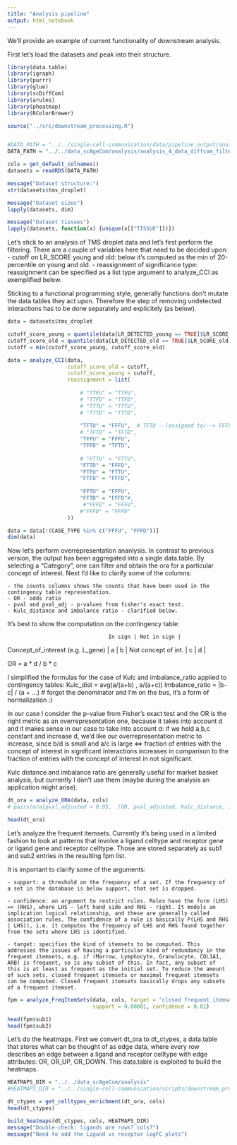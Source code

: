 ---
title: "Analysis pipeline"
output: html_notebook
---
    

We'll provide an example of current functionality of downstream analysis.

First let's load the datasets and peak into their structure.

```{r}
library(data.table)
library(igraph)
library(purrr)
library(glue)
library(scDiffCom)
library(arules)
library(pheatmap)
library(RColorBrewer)

source("../src/downstream_processing.R")


#DATA_PATH = "../../single-cell-communication/data/pipeline_output/analysis_4_data_diffcom_filter.rds"
DATA_PATH = "../../data_scAgeCom/analysis/analysis_4_data_diffcom_filter.rds"

cols = get_default_colnames()
datasets = readRDS(DATA_PATH)

message("Dataset structure:")
str(datasets$tms_droplet)

message("Dataset sizes")
lapply(datasets, dim)

message("Dataset tissues")
lapply(datasets, function(x) {unique(x[["TISSUE"]])})
```

Let's stick to an analysis of TMS droplet data and let's first perform the filtering. There are a couple of variables here that need to be decided upon:
    - cutoff on LR_SCORE young and old: below it's computed as the min of 20-percentile on young and old.
    - reassignment of significance type: reassignment can be specified as a list type argument to analyze_CCI as exemplified below.

Sticking to a functional programming style, generally functions don't mutate the data tables they act upon. Therefore the step of removing undetected interactions has to be done separately and explicitely (as below).    

```{r}
data = datasets$tms_droplet

cutoff_score_young = quantile(data[LR_DETECTED_young == TRUE]$LR_SCORE_young, 0.20)
cutoff_score_old = quantile(data[LR_DETECTED_old == TRUE]$LR_SCORE_old, 0.20)
cutoff = min(cutoff_score_young, cutoff_score_old)

data = analyze_CCI(data, 
                   cutoff_score_old = cutoff,
                   cutoff_score_young = cutoff,
                   reassignment = list(
                       
                       # "TTFU" = "TTFU",
                       # "TTFD" = "TTFD",
                       # "TTTU" = "TTTU",
                       # "TTTD" = "TTTD",
                       
                       "TFTU" = "FFFU",  # TFTU --(assigned to)--> FFFU
                       # "TFTD" = "TFTD",
                       "TFFU" = "FFFU",
                       "TFFD" = "TFTD",
                       
                       # "FTTU" = "FTTU",
                       "FTTD" = "FFFD",
                       "FTFU" = "FTTU",
                       "FTFD" = "FFFD",
                       
                       "FFTU" = "FFFU",
                       "FFTD" = "FFFD"#,
                        #"FFFU" = "FFFU",
                       #"FFFD" = "FFFD"
                   ))

data = data[!(CASE_TYPE %in% c("FFFU", "FFFD"))]
dim(data)
```


Now let's perform overrepresentation ananlysis. In contrast to previous version, the output has been aggregated into a single data.table. By selecting a "Category", one can filter and obtain the ora for a particular concept of interest. Next I'd like to clarify some of the columns:

    - the counts columns shows the counts that have been used in the contingency table representation.
    - OR - odds ratio
    - pval and pval_adj - p-values from fisher's exact test.
    - Kulc_distance and imbalance ratio - clarified below.

It's best to show the computation on the contingency table:
                                    
                                    In sign | Not in sign |
Concept_of_interest (e.g. L_gene) |     a   |     b       |
Not concept of int.               |     c   |     d       |

OR = a * d / b * c

I simplified the formulas for the case of Kulc and imbalance_ratio applied to contingency tables:
Kulc_dist = avg(a/(a+b) , a/(a+c))
Imbalance_ratio = |b-c| / (a + ...)  # forgot the denominator and I'm on the bus, it's a form of normalization :)

In our case I consider the p-value from Fisher's exact test and the OR is the right metric as an overrepresentation one, because it takes into account d and it makes sense in our case to take into account d: if we held a,b,c constant and increase d, we'd like our overrepresentation metric to increase, since b/d is small and a/c is large <=> fraction of entries with the concept of interest in significant interactions increases in comparison to the fraction of entries with the concept of interest in not significant. 

Kulc distance and imbalance ratio are generally useful for market basket analysis, but currently I don't use them (maybe during the analysis an application might arise). 


```{r}
dt_ora = analyze_ORA(data, cols)
# pairs(ora[pval_adjusted < 0.05, .(OR, pval_adjusted, Kulc_distance, Imbalance_ratio)])

head(dt_ora)
```

Let's analyze the frequent itemsets. Currently it's being used in a limited fashion to look at patterns that involve a ligand celltype and receptor gene or ligand gene and receptor celltype. Those are stored separately as sub1 and sub2 entries in the resulting fpm list.

It is important to clarify some of the arguments:
    
    - support: a threshold on the frequency of a set. If the frequency of a set in the database is below support, that set is dropped.
    
    - confidence: an argument to restrict rules. Rules have the form (LHS) => (RHS), where LHS - left hand side and RHS - right. It models an implication logical relationship, and these are generally called association rules. The confidence of a rule is basically P(LHS and RHS | LHS)), i.e. it computes the frequency of LHS and RHS found together from the sets where LHS is identified.
    
    - target: specifies the kind of itemsets to be computed. This addresses the issues of having a particular kind of redundancy in the frequent itemsets, e.g. if (Marrow, Lymphocyte, Granulocyte, COL1A1, ARB) is frequent, so is any subset of this. In fact, any subset of this is at least as frequent as the initial set. To reduce the amount of such sets, closed frequent itemsets or maximal frequent itemsets can be computed. Closed frequent itemsets basically drops any subsets of a frequent itemset.

```{r}
fpm = analyze_FreqItemSets(data, cols, target = "closed frequent itemsets",
                           support = 0.00001, confidence = 0.01)

head(fpm$sub1)
head(fpm$sub2)
```

Let's do the heatmaps. First we convert dt_ora to dt_ctypes, a data.table that stores what can be thought of as edge data, where every row describes an edge between a ligand and receptor celltype with edge attributes: OR, OR_UP, OR_DOWN. This data.table is exploited to build the heatmaps.

```{r}
HEATMAPS_DIR = "../../data_scAgeCom/analysis"
#HEATMAPS_DIR = "../../single-cell-communication/scripts/downstream_processing_dev/notebooks/heatmaps_dir"  # specify with or without "/" as last char :)

dt_ctypes = get_celltypes_enrichment(dt_ora, cols)
head(dt_ctypes)

build_heatmaps(dt_ctypes, cols, HEATMAPS_DIR)
message("Double-check: ligands are rows? cols?")
message("Need to add the Ligand vs receptor logFC plots")
```
